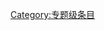 {{catmore1|[[Wikipedia:海洋生物专题|Wikipedia:海洋生物专题]]}}
{{Articles by Quality|topic=海洋生物|project=海洋生物|format=toc}}
{{emptycat}}

[[Category:专题级条目|Category:专题级条目]]